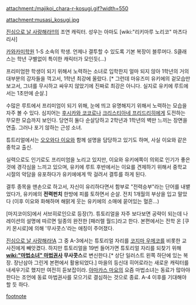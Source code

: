 attachment:/majikoi_chara-r-kosugi.gif?width=550

attachment:musasi_kosugi.jpg

[[진심으로 날 사랑해라!!]]의 조연 캐릭터.
성우는 아마도 [wiki:"리키마루 노리코" 마츠다 리사]

[[카와카미학원]] 1-S 소속의 학생. 언제나 결투할 수 있도록 기본 복장이 블루머다. S클래스는 학년 구별없이 특이한 캐릭터가 모인듯(…)

프리미엄한 학생이 되기 위해서 노력하는 소녀로 입학한지 얼마 되지 않아 1학년의 거의 대부분의 강자들을 꺽고서, 1학년 최강에 올랐다. [* 그런데 마유즈미 유키에의 겉모습만 보고서, 그녀를 무시하고 싸우지 않았기에 진짜로 최강은 아니다. 실지로 유키에 루트에서는 1초만에 순살.] 

수많은 루트에서 프리미엄이 되기 위해, 눈에 띄고 유명해지기 위해서 노력하는 모습을 자주 볼 수 있다. 심지어는 [[후시카와 코코로]]나 [[크리스티아네 프리드리히]]에게 도전하는 무모한 모습까지 보인다. 당연히 둘다 순살당하고 2학년과 1학년의 벽만 느끼는 장면을 연출. 그러나 포기 않하는 근성 소녀.

튜트리얼에서는 [[오오와다 이요]]와 함께 설명을 담당하고 있기도 하며, 사실 이요와 같은 중학교 출신.

실력으로도 인기로도 프리미엄을 노리고 있지만, 이요와 유키에쪽이 의외로 인기가 좋은 것에 경각심을 느끼고 있으며, 유키에 루트 후반에서는 이요를 견제하기 위해서 중학교 시절의 악담을 유포하다가 유키에에게 딱 걸려서 결투를 하게 된다. 

결투 종목을 맨손으로 하고서, 자신이 유리하다면서 함부로 "전력승부"라는 단어를 내뱉었다가, 유키에의 '''전력펀치''' 한방에 피를 토하면서 순살. 전치 1개월의 부상을 입고 말았다 (이후 이요와 화해하며 해맑게 웃는 유키에의 소매에 묻어있는 혈흔…)

[마지코이S]에서 서브히로인으로 등장(?). 튜토리얼을 자주 보다보면 공략이 되는데 나레이션의 설명에 따르면 일종의 완전한 [패러렐 월드]라고 한다. 본편에서는 전학 온 [쿠키 몬시로]에 의해 '무사콧스'라는 애칭이 주어졌다.

[[진심으로 날 사랑해라!A]] 그 중 A-3에서는 튜토리얼 자리를 [[코지마 우메코]]를 비롯한 교사진에게 빼앗겼다. 하지만 튜토리얼을 19번 들어가면 튜토리얼 자리를 되찾기 위해 '''[[wiki:"마법소녀" 마법권사]] 무사콧스'''로 변신한다.[* 상단 일러스트 왼쪽 하단에 있는 복장. 장난삼아 그린게 본편에서 활용되었다.] 마을의 등신대 히어로라는 새로운 캐릭터를 내세우기로 했지만 여전히 듣보잡이라. [[아마카스 마요]]의 요즘 마법소녀는 동료가 많아야 한다는 조언에 동료 마법권사를 모으기로 결심하는 것으로 종료. A-4 이후를 기대해야 할 듯 하다.

[[footnote]]
